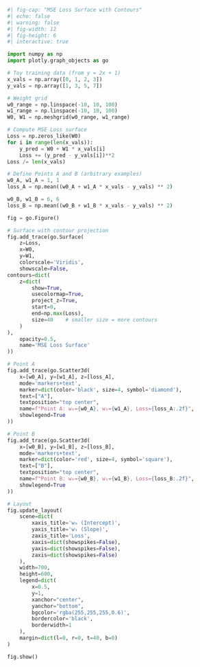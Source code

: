 ```python
#| fig-cap: "MSE Loss Surface with Contours"
#| echo: false
#| warning: false
#| fig-width: 12
#| fig-height: 6
#| interactive: true

import numpy as np
import plotly.graph_objects as go

# Toy training data (from y = 2x + 1)
x_vals = np.array([0, 1, 2, 3])
y_vals = np.array([1, 3, 5, 7])

# Weight grid
w0_range = np.linspace(-10, 10, 100)
w1_range = np.linspace(-10, 10, 100)
W0, W1 = np.meshgrid(w0_range, w1_range)

# Compute MSE Loss surface
Loss = np.zeros_like(W0)
for i in range(len(x_vals)):
    y_pred = W0 + W1 * x_vals[i]
    Loss += (y_pred - y_vals[i])**2
Loss /= len(x_vals)

# Define Points A and B (arbitrary examples)
w0_A, w1_A = 1, 1
loss_A = np.mean((w0_A + w1_A * x_vals - y_vals) ** 2)

w0_B, w1_B = 6, 6
loss_B = np.mean((w0_B + w1_B * x_vals - y_vals) ** 2)

fig = go.Figure()

# Surface with contour projection
fig.add_trace(go.Surface(
    z=Loss,
    x=W0,
    y=W1,
    colorscale='Viridis',
    showscale=False,
contours=dict(
    z=dict(
        show=True,
        usecolormap=True,
        project_z=True,
        start=0,
        end=np.max(Loss),
        size=40    # smaller size = more contours
    )
),
    opacity=0.5,
    name='MSE Loss Surface'
))

# Point A
fig.add_trace(go.Scatter3d(
    x=[w0_A], y=[w1_A], z=[loss_A],
    mode='markers+text',
    marker=dict(color='black', size=4, symbol='diamond'),
    text=["A"],
    textposition="top center",
    name=f"Point A: w₀={w0_A}, w₁={w1_A}, Loss={loss_A:.2f}",
    showlegend=True
))

# Point B
fig.add_trace(go.Scatter3d(
    x=[w0_B], y=[w1_B], z=[loss_B],
    mode='markers+text',
    marker=dict(color='red', size=4, symbol='square'),
    text=["B"],
    textposition="top center",
    name=f"Point B: w₀={w0_B}, w₁={w1_B}, Loss={loss_B:.2f}",
    showlegend=True
))

# Layout
fig.update_layout(
    scene=dict(
        xaxis_title='w₀ (Intercept)',
        yaxis_title='w₁ (Slope)',
        zaxis_title='Loss',
        xaxis=dict(showspikes=False),
        yaxis=dict(showspikes=False),
        zaxis=dict(showspikes=False)
    ),
    width=700,
    height=600,
    legend=dict(
        x=0.5,
        y=1,
        xanchor="center",
        yanchor="bottom",
        bgcolor='rgba(255,255,255,0.6)',
        bordercolor='black',
        borderwidth=1
    ),
    margin=dict(l=0, r=0, t=40, b=0)
)

fig.show()



```